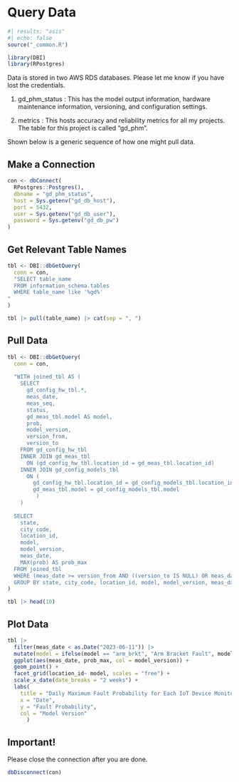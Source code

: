 # Query Data 

```r
#| results: "asis"
#| echo: false
source("_common.R")

library(DBI)
library(RPostgres)

```

Data is stored in two AWS RDS databases. Please let me know if you have lost the credentials.

1. gd_phm_status : This has the model output information, hardware maintenance information, versioning, and configuration settings. 

2. metrics : This hosts accuracy and reliability metrics for all my projects. The table for this project is called "gd_phm".


Shown below is a generic sequence of how one might pull data.

## Make a Connection

```r
con <- dbConnect(
  RPostgres::Postgres(),
  dbname = "gd_phm_status",
  host = Sys.getenv("gd_db_host"),
  port = 5432,
  user = Sys.getenv("gd_db_user"),
  password = Sys.getenv("gd_db_pw")
)
```

## Get Relevant Table Names

```r
tbl <- DBI::dbGetQuery(
  conn = con,
  "SELECT table_name
  FROM information_schema.tables
  WHERE table_name like '%gd%'
"
)

tbl |> pull(table_name) |> cat(sep = ", ")
```

## Pull Data

```r
tbl <- DBI::dbGetQuery(
  conn = con,
  
  "WITH joined_tbl AS (
    SELECT
      gd_config_hw_tbl.*,
      meas_date,
      meas_seq,
      status,
      gd_meas_tbl.model AS model,
      prob,
      model_version,
      version_from,
      version_to
    FROM gd_config_hw_tbl
    INNER JOIN gd_meas_tbl
      ON (gd_config_hw_tbl.location_id = gd_meas_tbl.location_id)
    INNER JOIN gd_config_models_tbl
      ON (
        gd_config_hw_tbl.location_id = gd_config_models_tbl.location_id AND
        gd_meas_tbl.model = gd_config_models_tbl.model
         )
    )
  
  SELECT
    state,
    city_code,
    location_id,
    model,
    model_version,
    meas_date,
    MAX(prob) AS prob_max
  FROM joined_tbl
  WHERE (meas_date >= version_from AND ((version_to IS NULL) OR meas_date <= version_to))
  GROUP BY state, city_code, location_id, model, model_version, meas_date;"
)

tbl |> head(10)

```


## Plot Data

```r
tbl |> 
  filter(meas_date < as.Date("2023-06-11")) |> 
  mutate(model = ifelse(model == "arm_brkt", "Arm Bracket Fault", model)) |> 
  ggplot(aes(meas_date, prob_max, col = model_version)) +
  geom_point() +
  facet_grid(location_id~ model, scales = "free") +
  scale_x_date(date_breaks = "2 weeks") +
  labs(
    title = "Daily Maximum Fault Probability for Each IoT Device Monitored Against Model Version", 
    x = "Date", 
    y = "Fault Probability",
    col = "Model Version"
      )
```

## Important! 

Please close the connection after you are done. 

```r
dbDisconnect(con)
```

